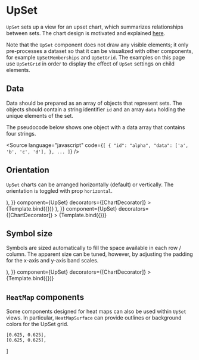 
# UpSet

<Meta title="Addons/Matrix/UpSet" />


`UpSet` sets up a view for an upset chart, which summarizes relationships between sets. The chart design is motivated and explained [here](https://upset.app/).

Note that the `UpSet` component does not draw any visible elements; it only pre-processes a dataset so that it can be visualized with other components, for example `UpSetMemberships` and `UpSetGrid`. The examples on this page use `UpSetGrid` in order to display the effect of `UpSet` settings on child elements.

<ArgsTable of={UpSet} />

## Data

Data should be prepared as an array of objects that represent sets. The objects should contain a string identifier `id` and an array `data` holding the unique elements of the set.

The pseudocode below shows one object with a data array that contains four strings.

<Source
    language="javascript"
    code={`
[
  {
    "id": "alpha",
    "data": ['a', 'b', 'c', 'd'],
  },
  ...
]
`}
/>

## Orientation

`UpSet` charts can be arranged horizontally (default) or vertically. The orientation is toggled with prop `horizontal`.

<Canvas>
    <Story
        name="default"
        args={{
            ...commonUpSetProps,
            children: (
                <>
                    <Axis variant="left" />
                    <UpSetGrid symbolStyle={{ fill: '#ccc' }} />
                </>
            ),
        }}
        component={UpSet}
        decorators={[ChartDecorator]}
    >
        {Template.bind({})}
    </Story>
    <Story
        name="vertical"
        args={{
            ...commonUpSetProps,
            horizontal: false,
            children: (
                <>
                    <Axis variant="top" />
                    <UpSetGrid symbolStyle={{ fill: '#ccc' }} />
                </>
            ),
        }}
        component={UpSet}
        decorators={[ChartDecorator]}
    >
        {Template.bind({})}
    </Story>
</Canvas>

## Symbol size

Symbols are sized automatically to fill the space available in each row / column. The apparent size can be tuned, however, by adjusting the padding for the x-axis and y-axis band scales.

<Canvas>
    <Story
        name="large padding"
        args={{
            ...commonUpSetProps,
            scaleIndex: { variant: 'band', padding: 0.5 },
            scaleMembership: { variant: 'band', padding: 0.5 },
            children: (
                <>
                    <Axis variant="left" />
                    <UpSetGrid symbolStyle={{ fill: '#ccc' }} />
                </>
            ),
        }}
        component={UpSet}
        decorators={[ChartDecorator]}
    >
        {Template.bind({})}
    </Story>
</Canvas>

## `HeatMap` components

Some components designed for heat maps can also be used within `UpSet` views.
In particular, `HeatMapSurface` can provide outlines or background colors for the UpSet grid.

    [0.625, 0.625],
    [0.625, 0.625],
]

<Canvas>
    <Story name="outline">
        <Chart size={[400, 300]} padding={[40, 40, 40, 60]} style={{ display: 'inline-block' }}>
            <UpSet {...commonUpSetProps}>
                <Axis variant="left" />
                <UpSetGrid symbolStyle={{ fill: '#ccc' }} />
                <HeatMapSurface expansion={rowExpansion} style={outlineStyle} />
            </UpSet>
        </Chart>
    </Story>
    <Story name="background stripes">
        <Chart size={[400, 300]} padding={[40, 40, 40, 60]} style={{ display: 'inline-block' }}>
            <UpSet {...commonUpSetProps}>
                <Axis variant="left" />
                <HeatMapSurface ids={['alpha']} expansion={rowExpansion} style={rowStyleOdd} />
                <HeatMapSurface ids={['beta']} expansion={rowExpansion} style={rowStyleEven} />
                <HeatMapSurface ids={['gamma']} expansion={rowExpansion} style={rowStyleOdd} />
                <HeatMapSurface ids={['delta']} expansion={rowExpansion} style={rowStyleEven} />
                <UpSetGrid symbolStyle={{ fill: '#ccc' }} />
            </UpSet>
        </Chart>
    </Story>
</Canvas>
